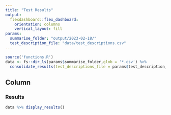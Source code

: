 ```yaml
---
title: "Test Results"
output: 
  flexdashboard::flex_dashboard:
    orientation: columns
    vertical_layout: fill
params:
  summarise_folder: "output/2023-02-18/"
  test_description_file: "data/test_descriptions.csv"
---
```


```r
source('functions.R')
data <- fs::dir_ls(params$summarise_folder,glob = '*.csv') %>% 
  consolidate_results(test_descriptions_file = params$test_description_file)
```

Column
-----------------------------------------------------------------------

### Results

```r
data %>% display_results()
```
